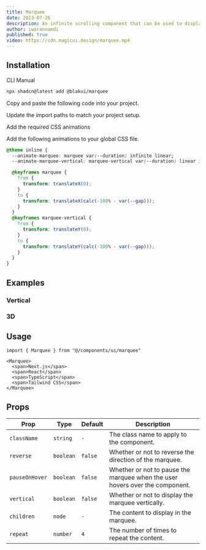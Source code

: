```yaml
---
title: Marquee
date: 2023-07-26
description: An infinite scrolling component that can be used to display text, images, or videos.
author: iwarannamdi
published: true
video: https://cdn.magicui.design/marquee.mp4
---
```


<ComponentPreview name="marquee-demo" />

## Installation

<Tabs defaultValue="cli">

<TabsList>
  <TabsTrigger value="cli">CLI</TabsTrigger>
  <TabsTrigger value="manual">Manual</TabsTrigger>
</TabsList>
<TabsContent value="cli">

```bash
npx shadcn@latest add @blakui/marquee
```

</TabsContent>

<TabsContent value="manual">

<Steps>

<Step>Copy and paste the following code into your project.</Step>

<ComponentSource name="marquee" title="components/ui/marquee.tsx" />

<Step>Update the import paths to match your project setup.</Step>

<Step>Add the required CSS animations</Step>

Add the following animations to your global CSS file.

```css title="app/globals.css" showLineNumbers {2-3, 4-20}
@theme inline {
  --animate-marquee: marquee var(--duration) infinite linear;
  --animate-marquee-vertical: marquee-vertical var(--duration) linear infinite;

  @keyframes marquee {
    from {
      transform: translateX(0);
    }
    to {
      transform: translateX(calc(-100% - var(--gap)));
    }
  }
  @keyframes marquee-vertical {
    from {
      transform: translateY(0);
    }
    to {
      transform: translateY(calc(-100% - var(--gap)));
    }
  }
}
```

</Steps>

</TabsContent>

</Tabs>

## Examples

### Vertical

<ComponentPreview name="marquee-demo-vertical" />

### 3D

<ComponentPreview name="marquee-3d" />

## Usage

```tsx showLineNumbers
import { Marquee } from "@/components/ui/marquee"
```

```tsx showLineNumbers
<Marquee>
  <span>Next.js</span>
  <span>React</span>
  <span>TypeScript</span>
  <span>Tailwind CSS</span>
</Marquee>
```

## Props

| Prop           | Type      | Default | Description                                                                  |
| -------------- | --------- | ------- | ---------------------------------------------------------------------------- |
| `className`    | `string`  | `-`     | The class name to apply to the component.                                    |
| `reverse`      | `boolean` | `false` | Whether or not to reverse the direction of the marquee.                      |
| `pauseOnHover` | `boolean` | `false` | Whether or not to pause the marquee when the user hovers over the component. |
| `vertical`     | `boolean` | `false` | Whether or not to display the marquee vertically.                            |
| `children`     | `node`    | `-`     | The content to display in the marquee.                                       |
| `repeat`       | `number`  | `4`     | The number of times to repeat the content.                                   |
